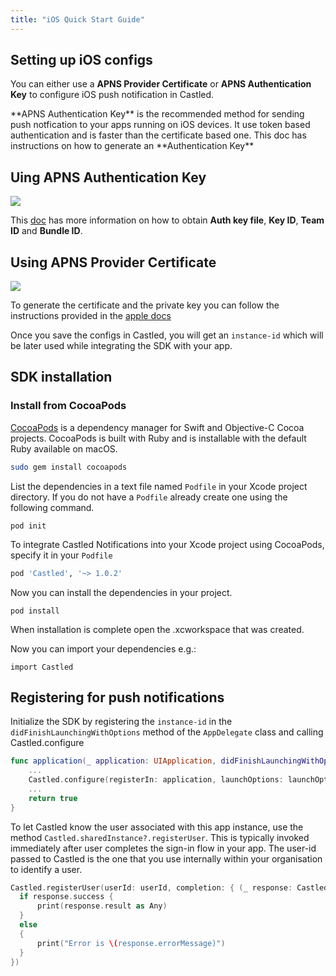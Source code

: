 ```yaml
---
title: "iOS Quick Start Guide"
---
```


## Setting up iOS configs

You can either use a **APNS Provider Certificate** or **APNS Authentication Key** to configure iOS push notification in Castled.

<Note>
  **APNS Authentication Key** is the recommended method for sending push
  notfication to your apps running on iOS devices. It use token based
  authentication and is faster than the certificate based one. This doc has
  instructions on how to generate an **Authentication Key**
</Note>

## Uing APNS Authentication Key

![](/images/ios-1.png)

This [doc](/getting-started/channel-setup/ios-auth) has more information on how to obtain **Auth key file**, **Key ID**, **Team ID** and **Bundle ID**.

## Using APNS Provider Certificate

![](/images/ios-2.png)

To generate the certificate and the private key you can follow the instructions provided in the [apple docs](https://developer.apple.com/documentation/usernotifications/setting_up_a_remote_notification_server/establishing_a_certificate-based_connection_to_apns)

Once you save the configs in Castled, you will get an `instance-id` which will be later used while integrating the SDK with your app.

## SDK installation

### Install from CocoaPods

[CocoaPods](https://cocoapods.org/) is a dependency manager for Swift and Objective-C Cocoa projects. CocoaPods is built with Ruby and is installable with the default Ruby available on macOS.

```bash
sudo gem install cocoapods
```

List the dependencies in a text file named `Podfile` in your Xcode project directory. If you do not have a `Podfile` already create one using the following command.

```
pod init
```

To integrate Castled Notifications into your Xcode project using CocoaPods, specify it in your `Podfile`

```bash Podfile
pod 'Castled', '~> 1.0.2'
```

Now you can install the dependencies in your project.

```
pod install
```

When installation is complete open the .xcworkspace that was created.

Now you can import your dependencies e.g.:

```
import Castled
```

## Registering for push notifications

Initialize the SDK by registering the `instance-id` in the `didFinishLaunchingWithOptions` method of the `AppDelegate` class and calling Castled.configure

```swift
func application(_ application: UIApplication, didFinishLaunchingWithOptions launchOptions: [UIApplication.LaunchOptionsKey: Any]?) -> Bool {
    ...
    Castled.configure(registerIn: application, launchOptions: launchOptions, instanceId: "instance-id", delegate: self)
    ...
    return true
}
```

To let Castled know the user associated with this app instance, use the method `Castled.sharedInstance?.registerUser`. This is typically invoked immediately after user completes the sign-in flow in your app. The user-id passed to Castled is the one that you use internally within your organisation to identify a user.

```swift
Castled.registerUser(userId: userId, completion: { (_ response: CastledResponse<[String : String]>) in
  if response.success {
      print(response.result as Any)
  }
  else
  {
      print("Error is \(response.errorMessage)")
  }
})
```

